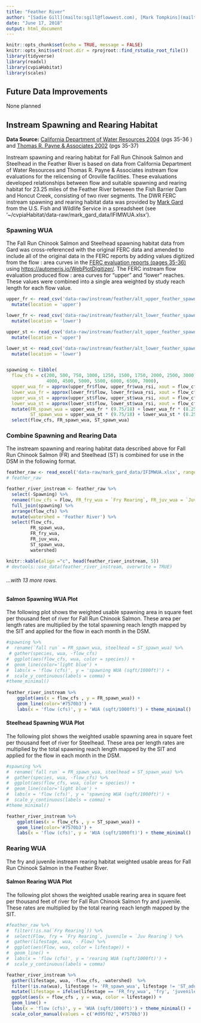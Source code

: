 ```yaml
---
title: "Feather River"
author: "[Sadie Gill](mailto:sgill@flowwest.com), [Mark Tompkins](mailto:mtompkins@flowwest.com), [Erin Cain](ecain@flowwest.com)"
date: "June 17, 2018"
output: html_document
---
```


```r
knitr::opts_chunk$set(echo = TRUE, message = FALSE)
knitr::opts_knit$set(root.dir = rprojroot::find_rstudio_root_file())
library(tidyverse)
library(readxl)
library(cvpiaHabitat)
library(scales)
```

## Future Data Improvements
None planned

## Instream Spawning and Rearing Habitat

**Data Source:** [California Department of Water Resources 2004](https://s3-us-west-2.amazonaws.com/cvpiahabitat-r-package/cvpia-sit-model-inputs/Feather_FERC_IFIM_Phase_2.pdf) (pgs 35-36 ) and [Thomas R. Payne & Associates 2002](https://s3-us-west-2.amazonaws.com/cvpiahabitat-r-package/cvpia-sit-model-inputs/Payne2002_FeatherRiverIFIM+7-22-02.pdf) (pgs 35-37)

Instream spawning and rearing habitat for Fall Run Chinook Salmon and Steelhead in the Feather River is based on data from California Department of Water Resources and Thomas R. Payne & Associates instream flow evaluations for the relicensing of Oroville facilities. These evaluations developed relationships between flow and suitable spawning and rearing habitat for 23.25 miles of the Feather River between the Fish Barrier Dam and Honcut Creek, consisting of two river segments. The DWR FERC instream spawning and rearing habitat data was provided by [Mark Gard](mailto:mark_gard@fws.gov) from the U.S. Fish and Wildlife Service in a spreadsheet (see '~/cvpiaHabitat/data-raw/mark_gard_data/IFIMWUA.xlsx').

### Spawning WUA
The Fall Run Chinook Salmon and Steelhead spawning habitat data from Gard was cross-referenced with the original FERC data and amended to include all of the original data in the FERC reports by adding values digitized from the flow : area curves in the [FERC evaluation reports (pages 35-36)](https://s3-us-west-2.amazonaws.com/cvpiahabitat-r-package/cvpia-sit-model-inputs/Feather_FERC_IFIM_Phase_2.pdf) using <https://automeris.io/WebPlotDigitizer/>. The FERC instream flow evaluation produced flow : area curves for "upper" and "lower" reaches. These values were combined into a single area weighted by study reach length for each flow value.


```r
upper_fr <- read_csv('data-raw/instream/feather/alt_upper_feather_spawn_wua_rsi.csv') %>%
  mutate(location = 'upper')

lower_fr <- read_csv('data-raw/instream/feather/alt_lower_feather_spawn_wua_rsi.csv') %>%
  mutate(location = 'lower')

upper_st <- read_csv('data-raw/instream/feather/alt_upper_feather_spawn_wua_rsi_steelhead.csv') %>%
  mutate(location = 'upper')

lower_st <- read_csv('data-raw/instream/feather/alt_lower_feather_spawn_wua_rsi_steelhead.csv') %>%
  mutate(location = 'lower')


spawning <- tibble(
  flow_cfs = c(200, 500, 750, 1000, 1250, 1500, 1750, 2000, 2500, 3000, 3500, 
               4000, 4500, 5000, 5500, 6000, 6500, 7000),
  upper_wua_fr = approx(upper_fr$flow, upper_fr$wua_rsi, xout = flow_cfs, rule = 2)$y,
  lower_wua_fr = approx(lower_fr$flow, lower_fr$wua_rsi, xout = flow_cfs, rule = 2)$y,
  upper_wua_st = approx(upper_st$flow, upper_st$wua_rsi, xout = flow_cfs, rule = 2)$y,
  lower_wua_st = approx(lower_st$flow, lower_st$wua_rsi, xout = flow_cfs, rule = 2)$y) %>% 
  mutate(FR_spawn_wua = upper_wua_fr * (9.75/18) + lower_wua_fr * (8.25/18),
         ST_spawn_wua = upper_wua_st * (9.75/18) + lower_wua_st * (8.25/18)) %>%
  select(flow_cfs, FR_spawn_wua, ST_spawn_wua)
```
### Combine Spawning and Rearing Data
The instream spawning and rearing habitat data described above for Fall Run Chinook Salmon (FR) and Steelhead (ST) is combined for use in the DSM in the following format.
```r
feather_raw <- read_excel('data-raw/mark_gard_data/IFIMWUA.xlsx', range = "A1:D8", sheet = 'Feather')
# feather_raw
```
```r
feather_river_instream <- feather_raw %>% 
  select(-Spawning) %>% 
  rename(flow_cfs = Flow, FR_fry_wua = `Fry Rearing`, FR_juv_wua = `Juv Rearing`) %>% 
  full_join(spawning) %>% 
  arrange(flow_cfs) %>% 
  mutate(watershed = 'Feather River') %>%
  select(flow_cfs,
         FR_spawn_wua,
         FR_fry_wua,
         FR_juv_wua,
         ST_spawn_wua,
         watershed)

knitr::kable(align ="c", head(feather_river_instream, 5))
# devtools::use_data(feather_river_instream, overwrite = TRUE)
```

###### ...with 13 more rows.
#### Salmon Spawning WUA Plot

The following plot shows the weighted usable spawning area in square feet per thousand feet of river for Fall Run Chinook Salmon. These area per length rates are multiplied by the total spawning reach length mapped by the SIT and applied for the flow in each month in the DSM. 

```r
#spawning %>%
#  rename(`fall run` = FR_spawn_wua, steelhead = ST_spawn_wua) %>% 
 # gather(species, wua, -flow_cfs) 
#  ggplot(aes(flow_cfs, wua, color = species)) +
#  geom_line(color='light blue') +
#  labs(x = 'flow (cfs)', y = 'spawning WUA (sqft/1000ft)') +
#  scale_y_continuous(labels = comma) + 
#theme_minimal()
  
feather_river_instream %>% 
    ggplot(aes(x = flow_cfs , y = FR_spawn_wua)) +
    geom_line(color='#7570b3') +
    labs(x = 'flow (cfs)', y = 'WUA (sqft/1000ft)') + theme_minimal() 
```

#### Steelhead Spawning WUA Plot

The following plot shows the weighted usable spawning area in square feet per thousand feet of river for Steelhead. These area per length rates are multiplied by the total spawning reach length mapped by the SIT and applied for the flow in each month in the DSM. 

```r
#spawning %>%
#  rename(`fall run` = FR_spawn_wua, steelhead = ST_spawn_wua) %>% 
#  gather(species, wua, -flow_cfs) %>% 
#  ggplot(aes(flow_cfs, wua, color = species)) +
#  geom_line(color='light blue') +
#  labs(x = 'flow (cfs)', y = 'spawning WUA (sqft/1000ft)') +
#  scale_y_continuous(labels = comma) + 
#theme_minimal()

feather_river_instream %>% 
    ggplot(aes(x = flow_cfs , y = ST_spawn_wua)) +
    geom_line(color='#7570b3') +
    labs(x = 'flow (cfs)', y = 'WUA (sqft/1000ft)') + theme_minimal() 

```

### Rearing WUA
The fry and juvenile instream rearing habitat weighted usable areas for Fall Run Chinook Salmon in the Feather River. 


#### Salmon Rearing WUA Plot

The following plot shows the weighted usable rearing area in square feet per thousand feet of river for Fall Run Chinook Salmon fry and juvenile. These rates are multiplied by the total rearing reach length mapped by the SIT. 

```r
#feather_raw %>% 
#  filter(!is.na(`Fry Rearing`)) %>%
#  select(Flow, fry = `Fry Rearing`, juvenile = `Juv Rearing`) %>%
#  gather(lifestage, wua, - Flow) %>%
#  ggplot(aes(Flow, wua, color = lifestage)) +
#  geom_line() +
#  labs(x = 'flow (cfs)', y = 'rearing WUA (sqft/1000ft)') +
#  scale_y_continuous(labels = comma)

feather_river_instream %>% 
  gather(lifestage, wua, -flow_cfs, -watershed)  %>% 
  filter(!is.na(wua), lifestage != 'FR_spawn_wua', lifestage != 'ST_adult_wua', lifestage != "ST_spawn_wua", lifestage != "ST_juv_wua", lifestage != "ST_fry_wua") %>%
  mutate(lifestage = ifelse(lifestage == 'FR_fry_wua', 'fry', 'juvenile')) %>% 
  ggplot(aes(x = flow_cfs , y = wua, color = lifestage)) +
  geom_line() +
  labs(x = 'flow (cfs)', y = 'WUA (sqft/1000ft)') + theme_minimal() +
  scale_color_manual(values = c('#d95f02','#7570b3'))

```

